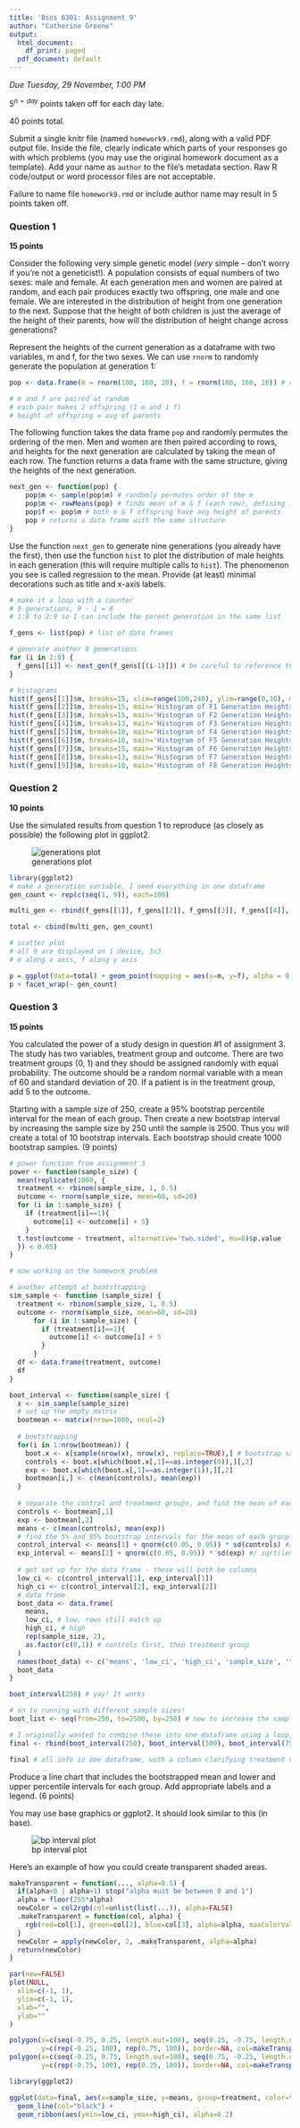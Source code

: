 ```yaml
---
title: 'Bios 6301: Assignment 9'
author: "Catherine Greene"
output:
  html_document:
    df_print: paged
  pdf_document: default
---
```


*Due Tuesday, 29 November, 1:00 PM*

$5^{n=day}$ points taken off for each day late.

40 points total.

Submit a single knitr file (named `homework9.rmd`), along with a valid PDF output file. Inside the file, clearly indicate which parts of your responses go with which problems (you may use the original homework document as a template). Add your name as `author` to the file's metadata section. Raw R code/output or word processor files are not acceptable.

Failure to name file `homework9.rmd` or include author name may result in 5 points taken off.

### Question 1 ###

**15 points**

Consider the following very simple genetic model (*very* simple -- don't worry if you're not a geneticist!). A population consists of equal numbers of two sexes: male and female. At each generation men and women are paired at random, and each pair produces exactly two offspring, one male and one female. We are interested in the distribution of height from one generation to the next. Suppose that the height of both children is just the average of the height of their parents, how will the distribution of height change across generations?

Represent the heights of the current generation as a dataframe with two variables, m and f, for the two sexes. We can use `rnorm` to randomly generate the population at generation 1:

```r
pop <- data.frame(m = rnorm(100, 160, 20), f = rnorm(100, 160, 20)) # rnorm(n, mean, sd)

# m and f are paired at random
# each pair makes 2 offspring (1 m and 1 f)
# height of offspring = avg of parents
```

The following function takes the data frame `pop` and randomly permutes the ordering of the men. Men and women are then paired according to rows, and heights for the next generation are calculated by taking the mean of each row. The function returns a data frame with the same structure, giving the heights of the next generation.

```r
next_gen <- function(pop) {
    pop$m <- sample(pop$m) # randomly permutes order of the m
    pop$m <- rowMeans(pop) # finds mean of m & f (each row), defining it as the value for the next generation
    pop$f <- pop$m # both m & f offspring have avg height of parents
    pop # returns a data frame with the same structure
}
```

Use the function `next_gen` to generate nine generations (you already have the first), then use the function `hist` to plot the distribution of male heights in each generation (this will require multiple calls to `hist`). The phenomenon you see is called regression to the mean.  Provide (at least) minimal decorations such as title and x-axis labels.

```r
# make it a loop with a counter
# 9 generations, 9 - 1 = 8
# 1:8 to 2:9 so I can include the parent generation in the same list

f_gens <- list(pop) # list of data frames

# generate another 8 generations
for (i in 2:9) {
  f_gens[[i]] <- next_gen(f_gens[[(i-1)]]) # be careful to reference the previous generation, not just the parent pop
}

# histograms
hist(f_gens[[1]]$m, breaks=15, xlim=range(100,240), ylim=range(0,30), main='Histogram of Parent Generation Heights', xlab='Height (cm)')
hist(f_gens[[2]]$m, breaks=15, main='Histogram of F1 Generation Heights', xlab='Height (cm)')
hist(f_gens[[3]]$m, breaks=15, main='Histogram of F2 Generation Heights', xlab='Height (cm)')
hist(f_gens[[4]]$m, breaks=13, main='Histogram of F3 Generation Heights', xlab='Height (cm)')
hist(f_gens[[5]]$m, breaks=10, main='Histogram of F4 Generation Heights', xlab='Height (cm)')
hist(f_gens[[6]]$m, breaks=10, main='Histogram of F5 Generation Heights', xlab='Height (cm)')
hist(f_gens[[7]]$m, breaks=15, main='Histogram of F6 Generation Heights', xlab='Height (cm)')
hist(f_gens[[8]]$m, breaks=13, main='Histogram of F7 Generation Heights', xlab='Height (cm)')
hist(f_gens[[9]]$m, breaks=10, main='Histogram of F8 Generation Heights', xlab='Height (cm)')
```

### Question 2 ###

**10 points**

Use the simulated results from question 1 to reproduce (as closely as possible) the following plot in ggplot2.

![generations plot](http://d.pr/i/Xh0d+)

```r
library(ggplot2)
# make a generation variable, I need everything in one dataframe
gen_count <- rep(c(seq(1, 9)), each=100)

multi_gen <- rbind(f_gens[[1]], f_gens[[2]], f_gens[[3]], f_gens[[4]], f_gens[[5]], f_gens[[6]], f_gens[[7]], f_gens[[8]], f_gens[[9]])

total <- cbind(multi_gen, gen_count)

# scatter plot
# all 9 are displayed on 1 device, 3x3
# m along x axis, f along y axis

p = ggplot(data=total) + geom_point(mapping = aes(x=m, y=f), alpha = 0.2)
p + facet_wrap(~ gen_count)
```

### Question 3 ###

**15 points**

You calculated the power of a study design in question #1 of assignment 3. The study has two variables, treatment group and outcome. There are two treatment groups (0, 1) and they should be assigned randomly with equal probability. The outcome should be a random normal variable with a mean of 60 and standard deviation of 20. If a patient is in the treatment group, add 5 to the outcome.

Starting with a sample size of 250, create a 95% bootstrap percentile interval for the mean of each group. Then create a new bootstrap interval by increasing the sample size by 250 until the sample is 2500. Thus you will create a total of 10 bootstrap intervals.  Each bootstrap should create 1000 bootstrap samples. (9 points)

```r
# power function from assignment 3
power <- function(sample_size) {
  mean(replicate(1000, {
  treatment <- rbinom(sample_size, 1, 0.5)
  outcome <- rnorm(sample_size, mean=60, sd=20)
  for (i in 1:sample_size) {
    if (treatment[i]==1){
      outcome[i] <- outcome[i] + 5}
    }
  t.test(outcome ~ treatment, alternative='two.sided', mu=0)$p.value
  }) < 0.05)
}

# now working on the homework problem

# another attempt at bootstrapping
sim_sample <- function (sample_size) {
  treatment <- rbinom(sample_size, 1, 0.5)
  outcome <- rnorm(sample_size, mean=60, sd=20)
      for (i in 1:sample_size) {
        if (treatment[i]==1){
          outcome[i] <- outcome[i] + 5
        }
      }
  df <- data.frame(treatment, outcome)
  df
}

boot_interval <- function(sample_size) {
  x <- sim_sample(sample_size)
  # set up the empty matrix
  bootmean <- matrix(nrow=1000, ncol=2) 
  
  # bootstrapping
  for(i in 1:nrow(bootmean)) {
    boot.x <- x[sample(nrow(x), nrow(x), replace=TRUE),] # bootstrap sample
    controls <- boot.x[which(boot.x[,1]==as.integer(0)),][,2]
    exp <- boot.x[which(boot.x[,1]==as.integer(1)),][,2]
    bootmean[i,] <- c(mean(controls), mean(exp))
  }
  
  # separate the control and treatment groups, and find the mean of each
  controls <- bootmean[,1] 
  exp <- bootmean[,2]
  means <- c(mean(controls), mean(exp))
  # find the 5% and 95% bootstrap intervals for the mean of each group
  control_interval <- means[1] + qnorm(c(0.05, 0.95)) * sd(controls) #/ sqrt(length(controls)) 
  exp_interval <- means[2] + qnorm(c(0.05, 0.95)) * sd(exp) #/ sqrt(length(exp))
  
  # get set up for the data frame - these will both be columns
  low_ci <- c(control_interval[1], exp_interval[1])
  high_ci <- c(control_interval[2], exp_interval[2])
  # data frame
  boot_data <- data.frame(
    means,
    low_ci, # low, rows still match up
    high_ci, # high
    rep(sample_size, 2),
    as.factor(c(0,1)) # controls first, then treatment group
  )
  names(boot_data) <- c('means', 'low_ci', 'high_ci', 'sample_size', 'treatment') # I want the names of columns to all make sense
  boot_data
}

boot_interval(250) # yay! It works
```

```r
# on to running with different sample sizes!
boot_list <- seq(from=250, to=2500, by=250) # now to increase the sample size

# I originally wanted to combine these into one dataframe using a loop, but I was having trouble getting it to work
final <- rbind(boot_interval(250), boot_interval(500), boot_interval(750), boot_interval(1000), boot_interval(1250), boot_interval(1500), boot_interval(1750), boot_interval(2000), boot_interval(2250), boot_interval(2500))

final # all info in one dataframe, with a column clarifying treatment vs control

```

Produce a line chart that includes the bootstrapped mean and lower and upper percentile intervals for each group.  Add appropriate labels and a legend. (6 points)

You may use base graphics or ggplot2.  It should look similar to this (in base).

![bp interval plot](bpi.jpg)

Here's an example of how you could create transparent shaded areas.

```r
makeTransparent = function(..., alpha=0.5) {
  if(alpha<0 | alpha>1) stop("alpha must be between 0 and 1")
  alpha = floor(255*alpha)  
  newColor = col2rgb(col=unlist(list(...)), alpha=FALSE)
  .makeTransparent = function(col, alpha) {
    rgb(red=col[1], green=col[2], blue=col[3], alpha=alpha, maxColorValue=255)
  }
  newColor = apply(newColor, 2, .makeTransparent, alpha=alpha)
  return(newColor)
}

par(new=FALSE)
plot(NULL,
  xlim=c(-1, 1),
  ylim=c(-1, 1),
  xlab="",
  ylab=""
)

polygon(x=c(seq(-0.75, 0.25, length.out=100), seq(0.25, -0.75, length.out=100)),
        y=c(rep(-0.25, 100), rep(0.75, 100)), border=NA, col=makeTransparent('blue',alpha=0.5))
polygon(x=c(seq(-0.25, 0.75, length.out=100), seq(0.75, -0.25, length.out=100)),
        y=c(rep(-0.75, 100), rep(0.25, 100)), border=NA, col=makeTransparent('red',alpha=0.5))
```

```r
library(ggplot2)

ggplot(data=final, aes(x=sample_size, y=means, group=treatment, color=treatment, fill=treatment)) + 
  geom_line(col="black") +
  geom_ribbon(aes(ymin=low_ci, ymax=high_ci), alpha=0.2)

```
